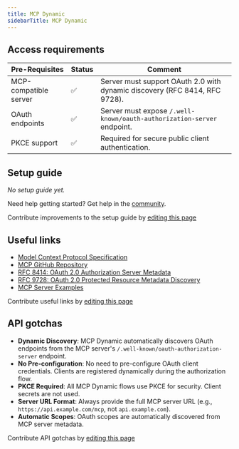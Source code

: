 ```yaml
---
title: MCP Dynamic
sidebarTitle: MCP Dynamic
---
```


## Access requirements
| Pre-Requisites | Status | Comment |
| - | - | - |
| MCP-compatible server | ✅ | Server must support OAuth 2.0 with dynamic discovery (RFC 8414, RFC 9728). |
| OAuth endpoints | ✅ | Server must expose `/.well-known/oauth-authorization-server` endpoint. |
| PKCE support | ✅ | Required for secure public client authentication. |

## Setup guide

_No setup guide yet._

<Tip>Need help getting started? Get help in the [community](https://nango.dev/slack).</Tip>

<Note>Contribute improvements to the setup guide by [editing this page](https://github.com/nangohq/nango/tree/master/docs-v2/integrations/all/mcp-dynamic.mdx)</Note>

## Useful links

- [Model Context Protocol Specification](https://spec.modelcontextprotocol.io/)
- [MCP GitHub Repository](https://github.com/modelcontextprotocol)
- [RFC 8414: OAuth 2.0 Authorization Server Metadata](https://tools.ietf.org/html/rfc8414)
- [RFC 9728: OAuth 2.0 Protected Resource Metadata Discovery](https://tools.ietf.org/html/rfc9728)
- [MCP Server Examples](https://github.com/modelcontextprotocol/servers)

<Note>Contribute useful links by [editing this page](https://github.com/nangohq/nango/tree/master/docs-v2/integrations/all/mcp-dynamic.mdx)</Note>

## API gotchas

- **Dynamic Discovery**: MCP Dynamic automatically discovers OAuth endpoints from the MCP server's `/.well-known/oauth-authorization-server` endpoint.
- **No Pre-configuration**: No need to pre-configure OAuth client credentials. Clients are registered dynamically during the authorization flow.
- **PKCE Required**: All MCP Dynamic flows use PKCE for security. Client secrets are not used.
- **Server URL Format**: Always provide the full MCP server URL (e.g., `https://api.example.com/mcp`, not `api.example.com`).
- **Automatic Scopes**: OAuth scopes are automatically discovered from MCP server metadata.

<Note>Contribute API gotchas by [editing this page](https://github.com/nangohq/nango/tree/master/docs-v2/integrations/all/mcp-dynamic.mdx)</Note>